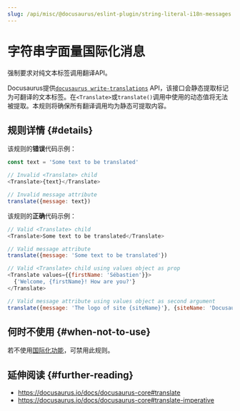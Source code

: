 ```yaml
---
slug: /api/misc/@docusaurus/eslint-plugin/string-literal-i18n-messages
---
```


# 字符串字面量国际化消息

强制要求对纯文本标签调用翻译API。

Docusaurus提供[`docusaurus write-translations`](../../../cli.mdx#docusaurus-write-translations-sitedir) API，该接口会静态提取标记为可翻译的文本标签。在`<Translate>`或`translate()`调用中使用的动态值将无法被提取。本规则将确保所有翻译调用均为静态可提取内容。

## 规则详情 {#details}

该规则的**错误**代码示例：

```js
const text = 'Some text to be translated'

// Invalid <Translate> child
<Translate>{text}</Translate>

// Invalid message attribute
translate({message: text})
```

该规则的**正确**代码示例：

```js
// Valid <Translate> child
<Translate>Some text to be translated</Translate>

// Valid message attribute
translate({message: 'Some text to be translated'})

// Valid <Translate> child using values object as prop
<Translate values={{firstName: 'Sébastien'}}>
  {'Welcome, {firstName}! How are you?'}
</Translate>

// Valid message attribute using values object as second argument
translate({message: 'The logo of site {siteName}'}, {siteName: 'Docusaurus'})
```

## 何时不使用 {#when-not-to-use}

若不使用[国际化功能](../../../i18n/i18n-introduction.mdx)，可禁用此规则。

## 延伸阅读 {#further-reading}

- https://docusaurus.io/docs/docusaurus-core#translate
- https://docusaurus.io/docs/docusaurus-core#translate-imperative